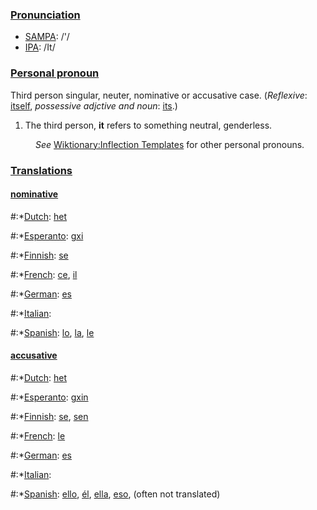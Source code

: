 ===[[Pronunciation]]===
*[[w:SAMPA|SAMPA]]: /'/
*[[w:IPA|IPA]]: /It/
===[[Personal pronoun]]===
Third person singular, neuter, nominative or accusative case.
(''Reflexive'': [[itself]], ''possessive adjctive and noun'': [[its]].)

# The third person, '''it''' refers to something neutral, genderless.

:''See'' [[Wiktionary:Inflection Templates]] for other personal pronouns.

===[[Translation]]s===

====[[nominative]]====

#:*[[Dutch]]: [[het]]
#:*[[Esperanto]]: [[gxi]]
#:*[[Finnish]]: [[se]]
#:*[[French]]: [[ce]], [[il]]
#:*[[German]]: [[es]]
#:*[[Italian]]: [[]]
#:*[[Spanish]]: [[lo]], [[la]], [[le]]

====[[accusative]]====

#:*[[Dutch]]: [[het]]
#:*[[Esperanto]]: [[gxin]]
#:*[[Finnish]]: [[se]], [[sen]]
#:*[[French]]: [[le]]
#:*[[German]]: [[es]]
#:*[[Italian]]: [[]]
#:*[[Spanish]]: [[ello]], [[él]], [[ella]], [[eso]], (often not translated)